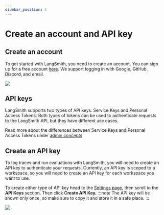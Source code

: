 ```yaml
---
sidebar_position: 1
---
```


# Create an account and API key

## Create an account

To get started with LangSmith, you need to create an account. You can sign up for a free account [here](https://smith.langchain.com).
We support logging in with Google, GitHub, Discord, and email.

![](../static/create_account.png)

## API keys

LangSmith supports two types of API keys: Service Keys and Personal Access Tokens.
Both types of tokens can be used to authenticate requests to the LangSmith API, but they have different use cases.

Read more about the differences between Service Keys and Personal Access Tokens under [admin concepts](../../concepts/admin/admin.mdx)

## Create an API key

To log traces and run evaluations with LangSmith, you will need to create an API key to authenticate your requests.
Currently, an API key is scoped to a workspace, so you will need to create an API key for each workspace you want to use.

To create either type of API key head to the [Settings page](https://smith.langchain.com/settings), then scroll to the **API Keys** section. Then click **Create API Key.**
:::note
The API key will be shown only once, so make sure to copy it and store it in a safe place.
:::

![](../static/create_api_key.png)
